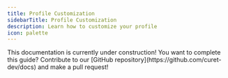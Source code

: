 ```yaml
---
title: Profile Customization
sidebarTitle: Profile Customization
description: Learn how to customize your profile
icon: palette
---
```


<Warning>
    This documentation is currently under construction! You want to complete this guide? Contribute to our [GitHub repository](https://github.com/curet-dev/docs) and make a pull request!
</Warning>

